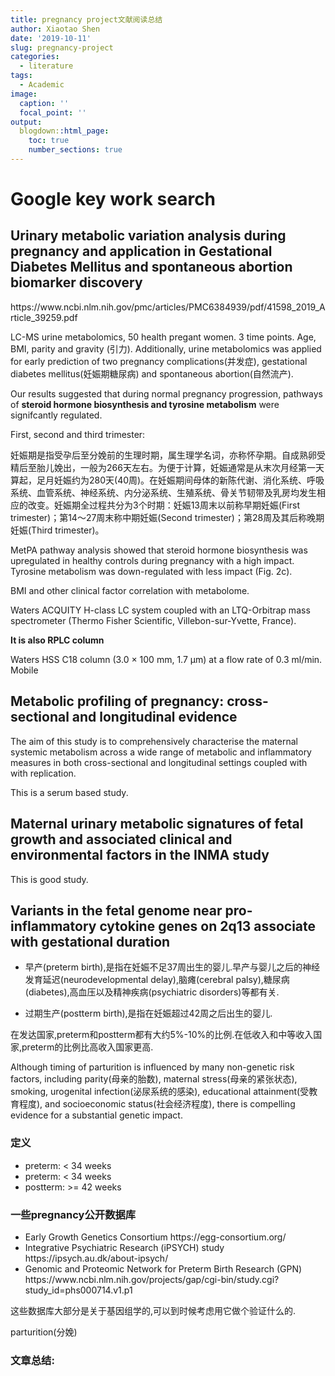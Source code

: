 ```yaml
---
title: pregnancy project文献阅读总结
author: Xiaotao Shen
date: '2019-10-11'
slug: pregnancy-project
categories:
  - literature
tags:
  - Academic
image:
  caption: ''
  focal_point: ''
output:
  blogdown::html_page:
    toc: true
    number_sections: true
---
```


# Google key work search

## Urinary metabolic variation analysis during pregnancy and application in Gestational Diabetes Mellitus and spontaneous abortion biomarker discovery

https://www.ncbi.nlm.nih.gov/pmc/articles/PMC6384939/pdf/41598_2019_Article_39259.pdf

LC-MS urine metabolomics, 50 health pregant women. 3 time points. Age, BMI, parity and gravity (引力). Additionally, urine metabolomics was applied for early prediction of two pregnancy complications(并发症), gestational diabetes mellitus(妊娠期糖尿病) and spontaneous abortion(自然流产).

Our results suggested that during normal pregnancy progression, pathways of **steroid hormone biosynthesis and tyrosine metabolism** were signifcantly regulated.


First, second and third trimester:

妊娠期是指受孕后至分娩前的生理时期，属生理学名词，亦称怀孕期。自成熟卵受精后至胎儿娩出，一般为266天左右。为便于计算，妊娠通常是从末次月经第一天算起，足月妊娠约为280天(40周)。在妊娠期间母体的新陈代谢、消化系统、呼吸系统、血管系统、神经系统、内分泌系统、生殖系统、骨关节韧带及乳房均发生相应的改变。妊娠期全过程共分为3个时期：妊娠13周末以前称早期妊娠(First trimester)；第14～27周末称中期妊娠(Second trimester)；第28周及其后称晚期妊娠(Third trimester)。

MetPA pathway analysis showed that steroid hormone biosynthesis was upregulated in healthy controls during pregnancy with a high impact. Tyrosine metabolism was down-regulated with less impact (Fig. 2c).


BMI and other clinical factor correlation with metabolome.

Waters ACQUITY H-class LC system coupled with an LTQ-Orbitrap mass spectrometer (Thermo Fisher Scientific, Villebon-sur-Yvette, France).

**It is also RPLC column**

Waters HSS C18 column (3.0 × 100 mm, 1.7 μm) at a flow rate of 0.3 ml/min. Mobile


## Metabolic profiling of pregnancy: cross- sectional and longitudinal evidence

The aim of this study is to comprehensively characterise the maternal systemic metabolism across a wide range of metabolic and inflammatory measures in both cross-sectional and longitudinal settings coupled with with replication.

This is a serum based study.

## Maternal urinary metabolic signatures of fetal growth and associated clinical and environmental factors in the INMA study

This is good study.


## Variants in the fetal genome near pro-inflammatory cytokine genes on 2q13 associate with gestational duration

* 早产(preterm birth),是指在妊娠不足37周出生的婴儿.早产与婴儿之后的神经发育延迟(neurodevelopmental delay),脑瘫(cerebral palsy),糖尿病(diabetes),高血压以及精神疾病(psychiatric disorders)等都有关.

* 过期生产(postterm birth),是指在妊娠超过42周之后出生的婴儿.

在发达国家,preterm和postterm都有大约5%-10%的比例.在低收入和中等收入国家,preterm的比例比高收入国家更高.

Although timing of parturition is influenced by many non-genetic risk factors, including parity(母亲的胎数), maternal stress(母亲的紧张状态), smoking, urogenital infection(泌尿系统的感染), educational attainment(受教育程度), and socioeconomic status(社会经济程度), there is compelling evidence for a substantial genetic impact.


### 定义

* preterm: < 34 weeks   
* preterm: < 34 weeks
* postterm: >= 42 weeks

### 一些pregnancy公开数据库

* Early Growth Genetics Consortium https://egg-consortium.org/
* Integrative Psychiatric Research (iPSYCH) study https://ipsych.au.dk/about-ipsych/
* Genomic and Proteomic Network for Preterm Birth Research (GPN) https://www.ncbi.nlm.nih.gov/projects/gap/cgi-bin/study.cgi?study_id=phs000714.v1.p1

这些数据库大部分是关于基因组学的,可以到时候考虑用它做个验证什么的.

parturition(分娩)

### 文章总结:












